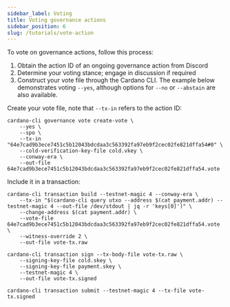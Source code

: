 ```yaml
---
sidebar_label: Voting 
title: Voting governance actions
sidebar_position: 6
slug: /tutorials/vote-action
---
```


To vote on governance actions, follow this process:

1. Obtain the action ID of an ongoing governance action from Discord
2. Determine your voting stance; engage in discussion if required
3. Construct your vote file through the Cardano CLI. The example below demonstrates voting `--yes`, although options for `--no` or `--abstain` are also available. 

Create your vote file, note that `--tx-in` refers to the action ID:

```
cardano-cli governance vote create-vote \
    --yes \
    --spo \
    --tx-in "64e7cad9b3ece7451c5b12043bdcdaa3c563392fa97eb9f2cec02fe821dffa54#0" \
    --cold-verification-key-file cold.vkey \
    --conway-era \
    --out-file 64e7cad9b3ece7451c5b12043bdcdaa3c563392fa97eb9f2cec02fe821dffa54.vote
```

Include it in a transaction:

```
cardano-cli transaction build --testnet-magic 4 --conway-era \
    --tx-in "$(cardano-cli query utxo --address $(cat payment.addr) --testnet-magic 4 --out-file /dev/stdout | jq -r 'keys[0]')" \
    --change-address $(cat payment.addr) \
    --vote-file 64e7cad9b3ece7451c5b12043bdcdaa3c563392fa97eb9f2cec02fe821dffa54.vote \
    --witness-override 2 \
    --out-file vote-tx.raw
```
```
cardano-cli transaction sign --tx-body-file vote-tx.raw \
    --signing-key-file cold.skey \
    --signing-key-file payment.skey \
    --testnet-magic 4 \
    --out-file vote-tx.signed
```

```
cardano-cli transaction submit --testnet-magic 4 --tx-file vote-tx.signed
```
